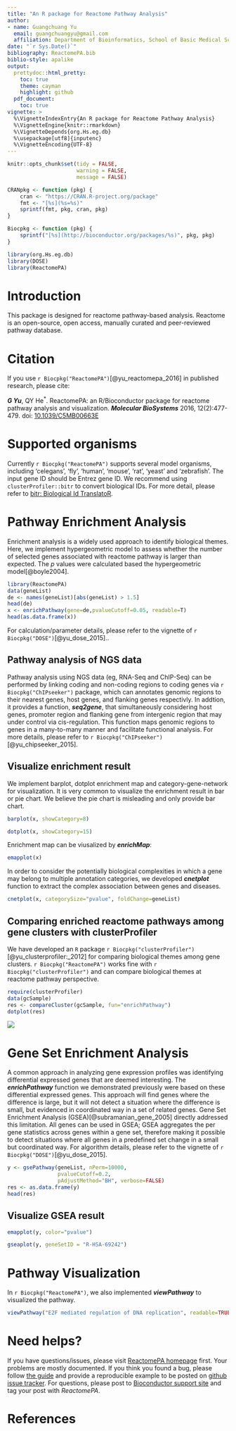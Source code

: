 ```yaml
---
title: "An R package for Reactome Pathway Analysis"
author: 
- name: Guangchuang Yu
  email: guangchuangyu@gmail.com
  affiliation: Department of Bioinformatics, School of Basic Medical Sciences, Southern Medical University
date: "`r Sys.Date()`"
bibliography: ReactomePA.bib
biblio-style: apalike
output:
  prettydoc::html_pretty:
    toc: true
    theme: cayman
    highlight: github
  pdf_document:
    toc: true
vignette: >
  %\VignetteIndexEntry{An R package for Reactome Pathway Analysis}
  %\VignetteEngine{knitr::rmarkdown}
  %\VignetteDepends{org.Hs.eg.db}
  %\usepackage[utf8]{inputenc}
  %\VignetteEncoding{UTF-8}
---
```


```r
knitr::opts_chunk$set(tidy = FALSE,
                      warning = FALSE,
                      message = FALSE)
```

```r
CRANpkg <- function (pkg) {
    cran <- "https://CRAN.R-project.org/package"
    fmt <- "[%s](%s=%s)"
    sprintf(fmt, pkg, cran, pkg)
}

Biocpkg <- function (pkg) {
    sprintf("[%s](http://bioconductor.org/packages/%s)", pkg, pkg)
}

library(org.Hs.eg.db)
library(DOSE)
library(ReactomePA)
```



# Introduction

This package is designed for reactome pathway-based analysis. Reactome
is an open-source, open access, manually curated and peer-reviewed
pathway database.

# Citation

If you use `r Biocpkg("ReactomePA")`[@yu_reactomepa_2016] in published research, please cite:

__*G Yu*__, QY He^\*^. ReactomePA: an R/Bioconductor package for reactome
pathway analysis and visualization. __*Molecular BioSystems*__ 2016,
12(2):477-479. doi: [10.1039/C5MB00663E](http://dx.doi.org/10.1039/C5MB00663E)


# Supported organisms

Currently `r Biocpkg("ReactomePA")` supports several model organisms, including 'celegans', 'fly', 'human', 'mouse', 'rat', 'yeast' and 'zebrafish'. The input gene ID should be Entrez gene ID. We recommend using `clusterProfiler::bitr` to convert biological IDs. For more detail, please refer to [bitr: Biological Id TranslatoR](http://www.bioconductor.org/packages/release/bioc/vignettes/clusterProfiler/inst/doc/clusterProfiler.html#bitr-biological-id-translator).


# Pathway Enrichment Analysis

Enrichment analysis is a widely used approach to identify biological
themes. Here, we implement hypergeometric model to assess whether the
number of selected genes associated with reactome pathway is larger
than expected. The _p_ values were calculated based the hypergeometric model[@boyle2004].


```r
library(ReactomePA)
data(geneList)
de <- names(geneList)[abs(geneList) > 1.5]
head(de)
x <- enrichPathway(gene=de,pvalueCutoff=0.05, readable=T)
head(as.data.frame(x))
```

For calculation/parameter details, please refer to the vignette of `r Biocpkg("DOSE")`[@yu_dose_2015]..

## Pathway analysis of NGS data

Pathway analysis using NGS data (eg, RNA-Seq and ChIP-Seq) can be performed by linking coding and non-coding regions to coding genes via `r Biocpkg("ChIPseeker")` package, which can annotates genomic regions to their nearest genes, host genes, and flanking genes respectivly. In addtion, it provides a function, __*seq2gene*__, that simultaneously considering host genes, promoter region and flanking gene from intergenic region that may under control via cis-regulation. This function maps genomic regions to genes in a many-to-many manner and facilitate functional analysis. For more details, please refer to `r Biocpkg("ChIPseeker")`[@yu_chipseeker_2015].


## Visualize enrichment result
We implement barplot, dotplot enrichment map and category-gene-network for visualization. It is very common to visualize the enrichment result in bar or pie chart. We believe the pie chart is misleading and only provide bar chart.
```r
barplot(x, showCategory=8)
```
```r
dotplot(x, showCategory=15)
```

Enrichment map can be viusalized by __*enrichMap*__:
```r
emapplot(x)
```



In order to consider the potentially biological complexities in which a gene may belong to multiple annotation categories, we developed __*cnetplot*__ function to extract the complex association between genes and diseases.
```r
cnetplot(x, categorySize="pvalue", foldChange=geneList)
```


## Comparing enriched reactome pathways among gene clusters with clusterProfiler

We have developed an `R` package `r Biocpkg("clusterProfiler")`[@yu_clusterprofiler:_2012] for comparing biological themes among gene clusters. `r Biocpkg("ReactomePA")` works fine with `r Biocpkg("clusterProfiler")` and can compare biological themes at reactome pathway perspective.

```r
require(clusterProfiler)
data(gcSample)
res <- compareCluster(gcSample, fun="enrichPathway")
dotplot(res)
```

![](figures/clusterProfiler.png)


# Gene Set Enrichment Analysis

A common approach in analyzing gene expression profiles was identifying differential expressed genes that are deemed interesting. The __*enrichPathway*__ function we demonstrated previously were based on these differential expressed genes. This approach will find genes where the difference is large, but it will not detect a situation where the difference is small, but evidenced in coordinated way in a set of related genes. Gene Set Enrichment Analysis (GSEA)[@subramanian_gene_2005] directly addressed this limitation. All genes can be used in GSEA; GSEA aggregates the per gene statistics across genes within a gene set, therefore making it possible to detect situations where all genes in a predefined set change in a small but coordinated way. For algorithm details, please refer to the vignette of `r Biocpkg("DOSE")`[@yu_dose_2015].

```r
y <- gsePathway(geneList, nPerm=10000,
                pvalueCutoff=0.2,
                pAdjustMethod="BH", verbose=FALSE)
res <- as.data.frame(y)
head(res)
```

## Visualize GSEA result

```r
emapplot(y, color="pvalue")
```


```r
gseaplot(y, geneSetID = "R-HSA-69242")
```

# Pathway Visualization

In `r Biocpkg("ReactomePA")`, we also implemented __*viewPathway*__ to visualized the pathway.
```r
viewPathway("E2F mediated regulation of DNA replication", readable=TRUE, foldChange=geneList)
```


# Need helps?


If you have questions/issues, please visit
[ReactomePA homepage](https://guangchuangyu.github.io/software/ReactomePA/) first.
Your problems are mostly documented. If you think you found a bug, please follow
[the guide](https://guangchuangyu.github.io/2016/07/how-to-bug-author/) and
provide a reproducible example to be posted
on [github issue tracker](https://github.com/GuangchuangYu/ReactomePA/issues).
For questions, please post to [Bioconductor support site](https://support.bioconductor.org/) and tag your
post with *ReactomePA*.


# References
